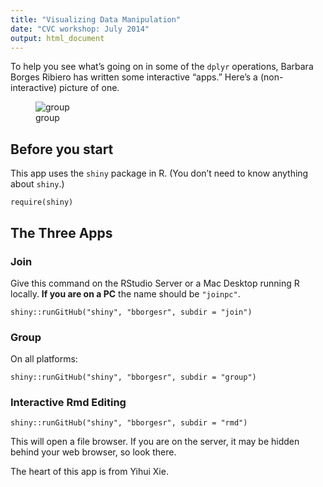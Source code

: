```yaml
---
title: "Visualizing Data Manipulation"
date: "CVC workshop: July 2014"
output: html_document
---
```


To help you see what's going on in some of the `dplyr` operations, Barbara Borges Ribiero has written some interactive "apps."  Here's a (non-interactive) picture of one.

![group](group-screen-shot.png)

## Before you start

This app uses the `shiny` package in R. (You don't need to know anything about `shiny`.)
```
require(shiny)
```

## The Three Apps

### Join

Give this command on the RStudio Server or a Mac Desktop running R locally.  **If you are on a PC** the name should be `"joinpc"`.
```
shiny::runGitHub("shiny", "bborgesr", subdir = "join")
```

### Group

On all platforms:

```
shiny::runGitHub("shiny", "bborgesr", subdir = "group")
```

### Interactive Rmd Editing


```
shiny::runGitHub("shiny", "bborgesr", subdir = "rmd")
```

This will open a file browser.  If you are on the server, it may be hidden behind your web browser, so look there.

The heart of this app is from Yihui Xie.